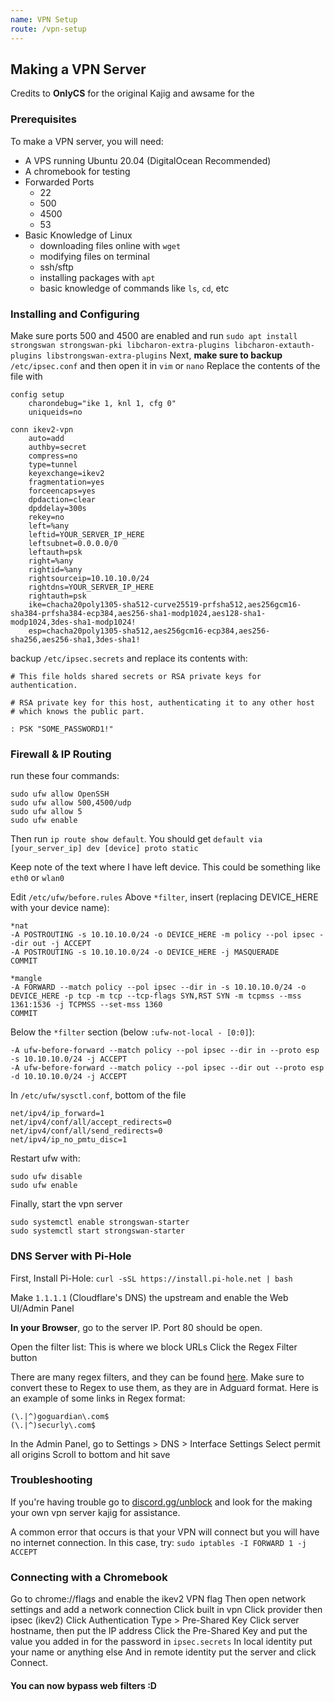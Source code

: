 ```yaml
---
name: VPN Setup
route: /vpn-setup
---
```


## Making a VPN Server
Credits to __OnlyCS__ for the original Kajig and awsame for the

### Prerequisites
To make a VPN server, you will need:
- A VPS running Ubuntu 20.04 (DigitalOcean Recommended)
- A chromebook for testing
- Forwarded Ports
  - 22
  - 500
  - 4500
  - 53
- Basic Knowledge of Linux
  - downloading files online with `wget`
  - modifying files on terminal
  - ssh/sftp
  - installing packages with `apt`
  - basic knowledge of commands like `ls`, `cd`, etc

### Installing and Configuring
Make sure ports 500 and 4500 are enabled and run `sudo apt install strongswan strongswan-pki libcharon-extra-plugins libcharon-extauth-plugins libstrongswan-extra-plugins`
Next, __make sure to backup__  `/etc/ipsec.conf` and then open it in `vim` or `nano`
Replace the contents of the file with
```
config setup
    charondebug="ike 1, knl 1, cfg 0"
    uniqueids=no

conn ikev2-vpn
    auto=add
    authby=secret
    compress=no
    type=tunnel
    keyexchange=ikev2
    fragmentation=yes
    forceencaps=yes
    dpdaction=clear
    dpddelay=300s
    rekey=no
    left=%any
    leftid=YOUR_SERVER_IP_HERE
    leftsubnet=0.0.0.0/0
    leftauth=psk
    right=%any
    rightid=%any
    rightsourceip=10.10.10.0/24
    rightdns=YOUR_SERVER_IP_HERE
    rightauth=psk
    ike=chacha20poly1305-sha512-curve25519-prfsha512,aes256gcm16-sha384-prfsha384-ecp384,aes256-sha1-modp1024,aes128-sha1-modp1024,3des-sha1-modp1024!
    esp=chacha20poly1305-sha512,aes256gcm16-ecp384,aes256-sha256,aes256-sha1,3des-sha1!
```

backup `/etc/ipsec.secrets` and replace its contents with:
```
# This file holds shared secrets or RSA private keys for authentication.

# RSA private key for this host, authenticating it to any other host
# which knows the public part.

: PSK "SOME_PASSWORD1!"
```

### Firewall & IP Routing
run these four commands:
```
sudo ufw allow OpenSSH
sudo ufw allow 500,4500/udp
sudo ufw allow 5
sudo ufw enable
```

Then run `ip route show default`. You should get `default via [your_server_ip] dev [device] proto static`

Keep note of the text where I have left device. This could be something like `eth0` or `wlan0`

Edit `/etc/ufw/before.rules`
Above `*filter`, insert (replacing DEVICE_HERE with your device name):
 ```
 *nat
-A POSTROUTING -s 10.10.10.0/24 -o DEVICE_HERE -m policy --pol ipsec --dir out -j ACCEPT
-A POSTROUTING -s 10.10.10.0/24 -o DEVICE_HERE -j MASQUERADE
COMMIT

*mangle
-A FORWARD --match policy --pol ipsec --dir in -s 10.10.10.0/24 -o DEVICE_HERE -p tcp -m tcp --tcp-flags SYN,RST SYN -m tcpmss --mss 1361:1536 -j TCPMSS --set-mss 1360
COMMIT
 ```

Below the `*filter` section (below `:ufw-not-local - [0:0]`):
 ```
 -A ufw-before-forward --match policy --pol ipsec --dir in --proto esp -s 10.10.10.0/24 -j ACCEPT
-A ufw-before-forward --match policy --pol ipsec --dir out --proto esp -d 10.10.10.0/24 -j ACCEPT
```

In `/etc/ufw/sysctl.conf`, bottom of the file
```
net/ipv4/ip_forward=1
net/ipv4/conf/all/accept_redirects=0
net/ipv4/conf/all/send_redirects=0
net/ipv4/ip_no_pmtu_disc=1
```

Restart ufw with:
```
sudo ufw disable
sudo ufw enable
```

Finally, start the vpn server
```
sudo systemctl enable strongswan-starter
sudo systemctl start strongswan-starter
```

### DNS Server with Pi-Hole

First, Install Pi-Hole:
`curl -sSL https://install.pi-hole.net | bash`

Make `1.1.1.1` (Cloudflare's DNS) the upstream and enable the Web UI/Admin Panel

__In your Browser__, go to the server IP. Port 80 should be open.

Open the filter list: This is where we block URLs
Click the Regex Filter button

There are many regex filters, and they can be found [here](https://gist.github.com/KozmikNano/2833ff805639b2b42788d51fc7b69003). Make sure to convert these to Regex to use them, as they are in Adguard format. Here is an example of some links in Regex format:
```
(\.|^)goguardian\.com$
(\.|^)securly\.com$
```

In the Admin Panel, go to Settings > DNS > Interface Settings
Select permit all origins
Scroll to bottom and hit save


### Troubleshooting
If you're having trouble go to [discord.gg/unblock](discord.gg/unblock) and look for the making your own vpn server kajig for assistance.

A common error that occurs is that your VPN will connect but you will have no internet connection. In this case, try: `sudo iptables -I FORWARD 1 -j ACCEPT`

### Connecting with a Chromebook

Go to chrome://flags and enable the ikev2 VPN flag
Then open network settings and add a network connection
Click built in vpn
Click provider then ipsec (ikev2)
Click Authentication Type > Pre-Shared Key
Click server hostname, then put the IP address
Click the Pre-Shared Key and put the value you added in for the password in `ipsec.secrets`
In local identity put your name or anything else
And in remote identity put the server and click Connect.


#### You can now bypass web filters :D


